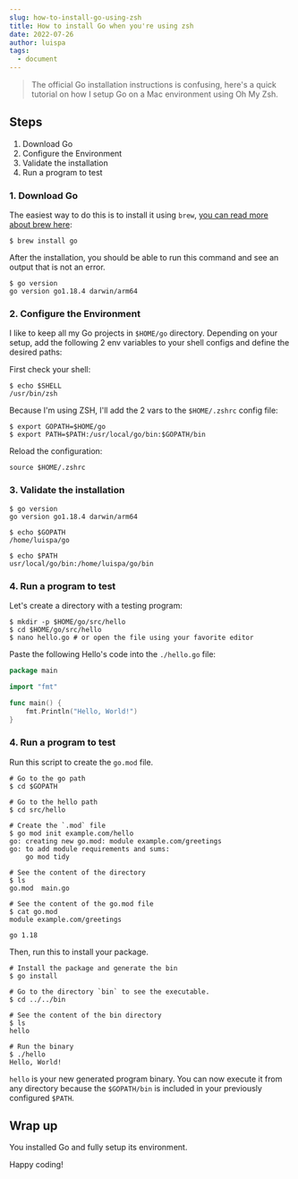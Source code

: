 ```yaml
---
slug: how-to-install-go-using-zsh
title: How to install Go when you're using zsh
date: 2022-07-26
author: luispa
tags:
  - document
---
```

> The official Go installation instructions is confusing, here's a quick tutorial on how I setup Go on a Mac environment using Oh My Zsh.

## Steps
1. Download Go
2. Configure the Environment
3. Validate the installation
4. Run a program to test

### 1. Download Go

The easiest way to do this is to install it using `brew`, [you can read more about brew here](https://brew.sh/):

```shell
$ brew install go
```

After the installation, you should be able to run this command and see an output that is not an error.

```shell
$ go version
go version go1.18.4 darwin/arm64
```

### 2. Configure the Environment

I like to keep all my Go projects in `$HOME/go` directory. Depending on your setup, add the following 2 env variables to your shell configs and define the desired paths:

First check your shell:
```shell
$ echo $SHELL
/usr/bin/zsh
```

Because I'm using ZSH, I'll add the 2 vars to the `$HOME/.zshrc` config file:

```shell
$ export GOPATH=$HOME/go
$ export PATH=$PATH:/usr/local/go/bin:$GOPATH/bin
```

Reload the configuration:

```shell
source $HOME/.zshrc
```

### 3. Validate the installation

```shell
$ go version
go version go1.18.4 darwin/arm64

$ echo $GOPATH
/home/luispa/go

$ echo $PATH
usr/local/go/bin:/home/luispa/go/bin
```

### 4. Run a program to test

Let's create a directory with a testing program:

```shell
$ mkdir -p $HOME/go/src/hello
$ cd $HOME/go/src/hello
$ nano hello.go # or open the file using your favorite editor
```

Paste the following Hello's code into the `./hello.go` file:

```go
package main

import "fmt"

func main() {
    fmt.Println("Hello, World!")
}
```

### 4. Run a program to test

Run this script to create the `go.mod` file.

```shell
# Go to the go path
$ cd $GOPATH

# Go to the hello path
$ cd src/hello

# Create the `.mod` file
$ go mod init example.com/hello
go: creating new go.mod: module example.com/greetings
go: to add module requirements and sums:
	go mod tidy

# See the content of the directory
$ ls
go.mod  main.go

# See the content of the go.mod file
$ cat go.mod
module example.com/greetings

go 1.18
```

Then, run this to install your package.

```shell
# Install the package and generate the bin
$ go install

# Go to the directory `bin` to see the executable.
$ cd ../../bin

# See the content of the bin directory
$ ls
hello

# Run the binary
$ ./hello
Hello, World!
```
`hello` is your new generated program binary. You can now execute it from any directory because the `$GOPATH/bin` is included in your previously configured `$PATH`.

## Wrap up

You installed Go and fully setup its environment.

Happy coding!





